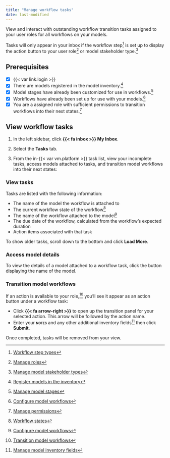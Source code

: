 ```yaml
---
title: "Manage workflow tasks"
date: last-modified
---
```


View and interact with outstanding workflow transition tasks assigned to your user roles for all workflows on your models.

:::{.callout}
Tasks will only appear in your inbox if the workflow step[^1] is set up to display the action button to your user role[^2] or model stakeholder type.[^3]
:::

::: {.attn}

## Prerequisites

- [x] {{< var link.login >}}
- [x] There are models registered in the model inventory.[^4]
- [x] Model stages have already been customized for use in workflows.[^5]
- [x] Workflows have already been set up for use with your models.[^6]
- [x] You are a assigned role with sufficient permissions to transition workflows into their next states.[^7]

:::

## View workflow tasks

1. In the left sidebar, click **{{< fa inbox >}} My Inbox**.

2. Select the **Tasks** tab.

3. From the in-{{< var vm.platform >}} task list, view your incomplete tasks, access models attached to tasks, and transition model workflows into their next states:

::: {.panel-tabset}

### View tasks

Tasks are listed with the following information:

- The name of the model the workflow is attached to
- The current workflow state of the workflow[^8]
- The name of the workflow attached to the model[^9]
- The due date of the workflow, calculated from the workflow's expected duration
- Action items associated with that task

To show older tasks, scroll down to the bottom and click **Load More**.

### Access model details

To view the details of a model attached to a workflow task, click the button displaying the name of the model.

### Transition model workflows

If an action is available to your role,[^10] you'll see it appear as an action button under a workflow task:

- Click **{{< fa arrow-right >}}** to open up the transition panel for your selected action. This arrow will be followed by the action name.
- Enter your **[notes]{.smallcaps}** and any other additional inventory fields[^11] then click **Submit**.

Once completed, tasks will be removed from your view.

:::


<!-- FOOTNOTES -->

[^1]: [Workflow step types](setting-up-workflows.qmd#workflow-step-types)

[^2]: [Manage roles](/guide/configuration/manage-roles.qmd)

[^3]: [Manage model stakeholder types](/guide/configuration/manage-model-stakeholder-types.qmd)

[^4]: [Register models in the inventory](/guide/model-inventory/register-models-in-inventory.qmd)

[^5]: [Manage model stages](manage-model-stages.qmd)

[^6]: [Configure model workflows](configure-model-workflows.qmd)

[^7]: [Manage permissions](/guide/configuration/manage-permissions.qmd)

[^8]: [Workflow states](setting-up-workflows.qmd#workflow-states)

[^9]: [Configure model workflows](configure-model-workflows.qmd)

[^10]: [Transition model workflows](transition-model-workflows.qmd)

[^11]: [Manage model inventory fields](/guide/model-inventory/manage-model-inventory-fields.qmd)